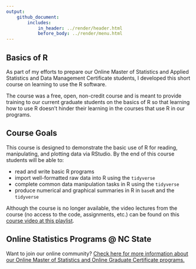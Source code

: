 ```yaml
---
output: 
    github_document:
        includes: 
            in_header: ../render/header.html
            before_body: ../render/menu.html
---
```



## Basics of R  

As part of my efforts to prepare our Online Master of Statistics and Applied Statistics and Data Management Certificate students, I  developed this short course on learning to use the R software.  

The course was a free, open, non-credit course and is meant to provide training to our current graduate students on the basics of R so that learning how to use R doesn’t hinder their learning in the courses that use R in our programs.

## Course Goals

This course is designed to demonstrate the basic use of R for reading, manipulating, and plotting data via RStudio.  By the end of this course students will be able to:  

- read and write basic R programs
- import well-formatted raw data into R using the `tidyverse`
- complete common data manipulation tasks in R using the `tidyverse`
- produce numerical and graphical summaries in R in `baseR` and the `tidyverse`  

Although the course is no longer available, the video lectures from the course (no access to the code, assignments, etc.) can be found on this <a href = "https://bit.ly/R-playlist" target = "_blank">course video at this playlist</a>.  


## Online Statistics Programs @ NC State  

Want to join our online community?  <a href = "https://statistics.sciences.ncsu.edu/graduate/online-programs/" target ="_blank">Check here for more information about our Online Master of Statistics and Online Graduate Certificate programs.</a>